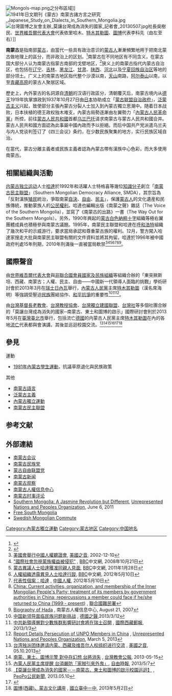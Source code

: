 {{about|關於'''南蒙古'''地區及其民族的概念|[[中華人民共和國|中華人民共和國]]的一個自治區|內蒙古自治區|大漠（戈壁沙漠）以南的地理區域|漠南蒙古}}
[[File:Mongols-map.png|right]]之分布區域]]
[[File:1941年日文期刊《蒙古》南蒙古諸方言之研究_Japanese_Study_on_Dialects_in_Southern_Mongolia.jpg|thumb]]
[[File:台灣圖博之友會主辦_莫讓台灣成為消失的國家_記者會_20130507.jpg|thumb]]社長吳樹民、[[世界維吾爾代表大會|世界維吾爾代表大會]]代表依里哈木、[[特木其勒圖|特木其勒圖]]、[[圖博|圖博]]代表李科先（由左至右）]]

'''南蒙古'''是指南部[[蒙古|蒙古]]，由當代一些具有政治意识的[[蒙古人|蒙古人]]漸漸頻繁地用于把南北蒙古做地理上的區分，而非政治上的区划。<ref name="Uradyn Erden Bulag1998">{{cite book|author=Uradyn Erden Bulag|title=Nationalism and Hybridity in Mongolia|url=http://books.google.com/books?id=K3JZIdw8YDkC|date=1 January 1998|publisher=Oxford University Press|isbn=978-0-19-823357-2|pages=180–|quote=The naming of the two Mongolias has heen controversial. The MPR..(p.179) We now see a frequent use of 'Southern Mongolia' (Nan Menggu) and 'Northern Mongolia' (Bet Menggu) by some politically conscious Inner Mongols, delineating geographical separation, hut not political division. Of course, the original meaning was entirely different: Inner Mongolia was suhjected to internal administration — that is, direct rule — while Outer Mongolia had a separate administration, hence indirect rule from the Manchu court. The official names under the Manchu were Gadaad Mongol (Outer Mongolia) and Dotood Mongol (Inner Mongolia). Contemporary Chinese continue to exploit these names; they stick to the use of Ovor Mongol and Ar Mongol or their Chinese equivalents of Inner Mongolia and Outer Mongolia ... although Outer Mongolia is officially recognized by the PRC as an independent country (p.180)|access-date=2013-12-15|archive-date=2014-01-07|archive-url=https://web.archive.org/web/20140107223156/http://books.google.com/books?id=K3JZIdw8YDkC|dead-url=no}}</ref>南蒙古在不同地区有不同含义，在蒙古国大部分人认为南蒙古指蒙古南部的戈壁地区，<ref>{{cite web |title="Immigration Agency" - танилцуулга |url=https://zasag.mn/en/m/immigration-agency/intro |website=Government of mongolia |accessdate=2019-10-18 |archive-date=2019-10-18 |archive-url=https://web.archive.org/web/20191018105228/https://zasag.mn/en/m/immigration-agency/intro |dead-url=yes }}</ref>狭义上的南蒙古指代内蒙古自治区，也包括在[[辽宁|辽宁]]、[[吉林|吉林]]、[[黑龙江|黑龙江]]、[[甘肃|甘肃]]、[[陕西|陕西]]、[[河北|河北]]以及[[宁夏回族自治区|宁夏回族自治区]]等地的部分领土。广义上的南蒙古地区指代整个沙漠以南，[[天山|天山]]南路，[[阿尔泰山|阿尔泰山]]以南，以至[[青藏高原|青藏高原]]的蒙古人聚居区域。

歷史上，內外蒙古的名詞源自[[清朝|清朝]]的汉语行政區分，清朝覆灭后，南蒙古境内从[[德王|德王]]1919年执掌旗政到1937年10月27日由[[日本|日本]]协助成立「[[蒙古联盟自治政府|蒙古联盟自治政府]]」，[[泛蒙古主义|泛蒙古主义]]兴起，致使部分主張內蒙古分裂人士加入到內蒙古獨立思潮中。随着日本战败，日本扶植的德王政权独木难支，內蒙古局勢逐漸由左翼勢力「[[內蒙古人民革命黨|內蒙古人民革命黨]]」所控，前往[[蒙古人民共和國|蒙古人民共和國]]首都[[乌兰巴托|乌兰巴托]]请求南蒙古与蒙古人民共和國合并。 蒙古人民共和國方面認為此事屬中國內政而予以拒絕。而后中国共产党派遣乌兰夫与内人党谈判签订了《四三会议》条约，在少数民族聚集的地方，实行民族区域自治。

在當代，蒙古分離主義者或民族主義者認為內蒙古帶有漢族中心色彩，而大多使用南蒙古。

==相關組織與活動==
[[内蒙古独立运动|内蒙古独立运动]]人士[[哈達_(持不同政見者)|哈達]]於1992年和活躍人士特格喜等幾位[[知識分子|知識分子]]創立「[[南蒙古民主聯盟|南蒙古民主聯盟]]」（Southern Mongolian Democracy Alliance, SMDA），其宗旨為「反對漢族[[殖民|殖民]]統治，爭取南蒙[[自決|自決]]、[[自由|自由]]、[[民主|民主]]」，保護[[蒙古人|蒙古人]]的文化遺産和民族傳統，推動蒙族人的[[公民權利|公民權利]]。哈達也編輯出版《南蒙之聲》雜誌（The Voice of the Southern Mongolia），並寫了《南蒙古的出路》一書（The Way Out for the Southern Mongols）。另外，1990年興起的[[蒙古白色納粹十字|蒙古白色納粹十字]]組織等極右翼團體成員也積極參與南蒙古議題。1995年，南蒙民主聯盟和哈達在[[呼和浩特|呼和浩特]]組織了幾次和平的示威游行，要求當局承認和尊重蒙古族的權利。12月，警方闖入哈達家搜走大批與南蒙民主聯盟有關的文件資料並將其拘留。哈達於1996年被中國政府判處15年刑期，2010年刑滿後一直被當局軟禁<ref>[http://www.voachinese.com/content/a-21-a-2002-12-10-28-1-63297687/981683.html 美國會舉行中國人權聽證會], [[美國之音|美國之音]], 2002-12-10</ref><ref>[http://news.bbc.co.uk/chinese/trad/hi/newsid_7680000/newsid_7683000/7683075.stm "國際社會忽視蒙族權益被侵犯"] {{Wayback|url=http://news.bbc.co.uk/chinese/trad/hi/newsid_7680000/newsid_7683000/7683075.stm |date=20131213192632 }}, [[BBC|BBC]]中文網, 2008年10月21日</ref><ref>[http://www.bbc.co.uk/zhongwen/trad/world/2011/01/110128_hada_south_mongolia.shtml 蒙古異議人士哈達獲准同親人見面], [[BBC|BBC]]中文網, 2011年1月28日</ref><ref>[http://www.bbc.co.uk/zhongwen/trad/rolling_news/2012/05/120510_rolling_hada_whereabouts.shtml 人權組織透露異見人士哈達行蹤], [[BBC|BBC]]中文網, 2012年5月10日</ref><ref>[http://www.hrichina.org/node/3832 代表性個案：哈達] {{Wayback|url=http://www.hrichina.org/node/3832 |date=20120720032104 }}, [[中华人民共和国人权|中國人權]], 2012年5月10日</ref><ref>[http://www.refworld.org/cgi-bin/texis/vtx/rwmain?docid=3df4be1e14 China: Current activities, organization, and membership of the Inner Mongolian People's Party; treatment of its members by government authorities in China; repercussions a member could face if he/she returned to China (1999 - present)] {{Wayback|url=http://www.refworld.org/cgi-bin/texis/vtx/rwmain?docid=3df4be1e14 |date=20131212042036 }}, [[聯合國難民署|聯合國難民署]]</ref><ref>[http://www.smhric.org/Hada/Hada_1.htm Biography of Hada] {{Wayback|url=http://www.smhric.org/Hada/Hada_1.htm |date=20130109042135 }}, 南蒙古人權信息中心, August 21, 2007</ref>。

==國際聲音==

由[[世界維吾爾代表大會|世界維吾爾代表大會]]與[[非聯合國會員國家及民族組織|非聯合國會員國家及民族組織]]等組織合辦的「東突厥斯坦、西藏、南蒙古；人權、民主、自由——中國新一代領導人面臨的挑戰」學術研討會於2013年3月在[[瑞士|瑞士]][[日內瓦|日內瓦]]舉行，[[內蒙古人民黨|內蒙古人民黨]]主席[[特木其勒圖|特木其勒圖]]（漢名席海明）等強調受壓迫[[民族|民族]]團結協作、[[公民不服從|和平抗爭]]的重要性<ref>[http://www.dw.de/%E4%B8%AD%E5%9B%BD%E6%96%B0%E9%A2%86%E5%AF%BC%E9%9D%A2%E4%B8%B4%E6%B0%91%E6%97%8F%E9%97%AE%E9%A2%98%E6%96%B0%E6%8C%91%E6%88%98/a-16665003 中国新领导面临民族问题新挑战] {{Wayback|url=http://www.dw.de/%E4%B8%AD%E5%9B%BD%E6%96%B0%E9%A2%86%E5%AF%BC%E9%9D%A2%E4%B8%B4%E6%B0%91%E6%97%8F%E9%97%AE%E9%A2%98%E6%96%B0%E6%8C%91%E6%88%98/a-16665003 |date=20131212025056 }}, [[德國之聲|德國之聲]],2013/3/12</ref><ref>[http://www.thetibetpost.com/zh/news/international/3142-conference-examining-chinese-leadership-to-be-held-in-switzerland 中共新領導層對少數族群影響研討會將在瑞士召開] {{Wayback|url=http://www.thetibetpost.com/zh/news/international/3142-conference-examining-chinese-leadership-to-be-held-in-switzerland |date=20131212214254 }}, [[國際西藏郵報|國際西藏郵報]], 2013/1/3</ref><ref>[http://www.unpo.org/article/15593 Report Details Persecution of UNPO Members in China] {{Wayback|url=http://www.unpo.org/article/15593 |date=20130510130608 }}, [[無代表國家和民族組織|Unrepresented Nations and Peoples Organization]], March 5, 2013</ref>。

由[[台灣基督長老教會|台灣基督長老教會]]、[[台灣教授協會|台灣教授協會]]、[[台灣獨立建國聯盟|台灣獨立建國聯盟]]、[[台灣社|台灣社]]等多個社團合辦的「莫讓台灣成為消失的國家─南蒙古、東土和圖博的啟示」國際研討會則於2013年5月在[[臺灣|臺灣]][[臺北市|臺北市]]舉行，包括流亡[[德國|德國]]的内蒙古人民黨主席[[特木其勒圖|特木其勒圖]]在內的各地[[流亡|流亡]]代表都與會演講，其後並巡迴校園交流。<ref>[http://www.voachinese.com/content/taiwan-independent-groups-human-rights-20130510/1659003.html 台湾独派团体邀请内蒙、西藏及维吾尔人权组织进行交流] {{Wayback|url=http://www.voachinese.com/content/taiwan-independent-groups-human-rights-20130510/1659003.html |date=20130609095147 }}, [[美國之音|美國之音]], 05.10.2013</ref><ref>[http://www.tcnn.org.tw/news-detail.php?nid=4315 南蒙、東土、圖博示警 對中存幻想 台將消失] {{Wayback|url=http://www.tcnn.org.tw/news-detail.php?nid=4315 |date=20131212214610 }}, [[台灣教會公報|台灣教會公報]], 2013-05-15</ref><ref>[http://iservice.libertytimes.com.tw/liveNews/news.php?no=803682&type=%E6%94%BF%E6%B2%BB 內蒙人民黨主席提醒 台須嚴防「家賊引來外鬼」]{{dead link|date=2017年11月 |bot=InternetArchiveBot |fix-attempted=yes }}, [[自由時報|自由時報]], 2013/5/7</ref><ref>[http://www.peopo.org/news/111631 【莫讓台灣成為消失的國家－－南蒙古、東土和圖博的啟示校園巡迴】] {{Wayback|url=http://www.peopo.org/news/111631 |date=20131212020853 }}, [[PeoPo公民新聞|PeoPo公民新聞]], 2013.05.10</ref><ref>{{Cite web |url=http://newsabeta.blogspot.com/2013/05/blog-post_6229.html |title=「莫讓台灣成為消失的國家－－南蒙古、東土和圖博的啟示」國際研討會 & 巡迴演講 |accessdate=2013-12-09 |archive-date=2013-12-18 |archive-url=https://web.archive.org/web/20131218144522/http://newsabeta.blogspot.com/2013/05/blog-post_6229.html |dead-url=no }}</ref><ref>[http://www.tcfsh.tc.edu.tw/mediafile/4190021/news/19/2013-4/2013-4-29-16-43-43-nf1.pdf 圖博(西藏)、蒙古文化講座] {{Wayback|url=http://www.tcfsh.tc.edu.tw/mediafile/4190021/news/19/2013-4/2013-4-29-16-43-43-nf1.pdf |date=20131212115629 }}, [[國立臺中一中|國立臺中一中]], 2013年5月2日</ref>

== 參見 ==
;運動

*[[1981年內蒙古學生運動|1981年內蒙古學生運動]]，抗議草原退化與民族政策
;其他
* [[南蒙古語言|南蒙古語言]]
* [[泛蒙古主義|泛蒙古主義]]
* [[內蒙古獨立運動|內蒙古獨立運動]]
* [[南蒙古民主聯盟|南蒙古民主聯盟]]

== 参考文献 ==
{{Reflist|2}}

==外部連結==
* [http://southmongolia.org 南蒙古会议]{{Wayback|url=http://southmongolia.org/ |date=20200515073549 }}
* [http://smnp.org 南蒙古民族党]{{Wayback|url=http://smnp.org/ |date=20191214005432 }}
* [http://lupm.org 蒙古自由联盟党]{{Wayback|url=http://lupm.org/ |date=20200210214635 }}
* [http://smn.news 南蒙古新闻]{{Wayback|url=http://smn.news/ |date=20200522003805 }}
* [http://www.smhric.org/smw_chinese.htm 南蒙古观察]{{Wayback|url=http://www.smhric.org/smw_chinese.htm |date=20130913102433 }}
* [http://www.smhric.org 南蒙古人權信息中心]{{Wayback|url=http://www.smhric.org/ |date=20130527175818 }}
* [http://smglnc.blogspot.com 南蒙古时事评论]{{Wayback|url=http://smglnc.blogspot.com/ |date=20140106125408 }} 
* [http://www.unpo.org/article/12724 Southern Mongolia: A Jasmine Revolution but Different]{{Wayback|url=http://www.unpo.org/article/12724 |date=20130612011158 }}, [[無代表國家和民族組織|Unrepresented Nations and Peoples Organization]], June 6, 2011
* [http://www.south-mongolia.blogspot.com/ Free South Mongolia]{{Wayback|url=http://www.south-mongolia.blogspot.com/ |date=20131218144524 }}
* [http://www.mongol.org.uk/english/ Swedish Mongolian Commute]{{dead link|date=2017年11月 |bot=InternetArchiveBot |fix-attempted=yes }}

{{UNPO}}
[[Category:內蒙古獨立運動|Category:內蒙古獨立運動]]
[[Category:蒙古地区|Category:蒙古地区]]
[[Category:中国地名|Category:中国地名]]